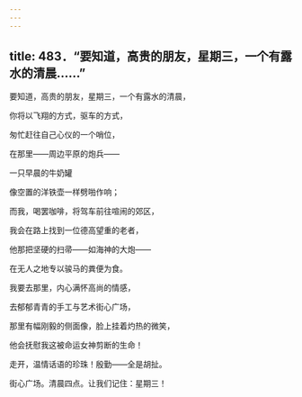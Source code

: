 ```yaml
---
---
---
```

title: 483．“要知道，高贵的朋友，星期三，一个有露水的清晨……”
---




要知道，高贵的朋友，星期三，一个有露水的清晨，

你将以飞翔的方式，驱车的方式，

匆忙赶往自己心仪的一个哨位，

在那里——周边平原的炮兵——

一只早晨的牛奶罐

像空置的洋铁壶一样劈啪作响；

而我，喝罢咖啡，将驾车前往喧闹的郊区，

我会在路上找到一位德高望重的老者，

他那把坚硬的扫帚——如海神的大炮——

在无人之地专以骏马的粪便为食。

我要去那里，内心满怀高尚的情感，

去郁郁青青的手工与艺术街心广场，

那里有幅刚毅的侧面像，脸上挂着灼热的微笑，

他会抚慰我这被命运女神剪断的生命！

走开，温情话语的珍珠！殷勤——全是胡扯。

街心广场。清晨四点。让我们记住：星期三！